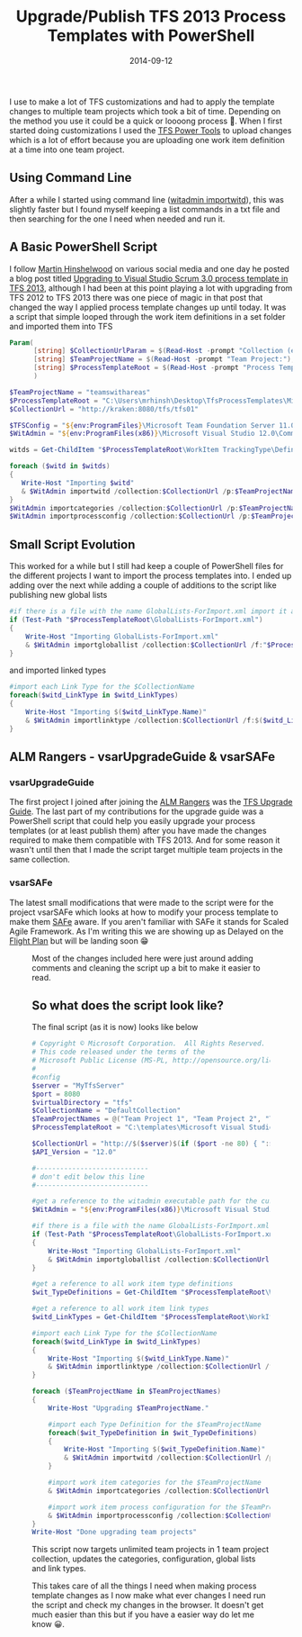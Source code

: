 ﻿---
title: 'Upgrade/Publish TFS 2013 Process Templates with PowerShell'
date: 2014-09-12
tags: ['VSTS / TFS', 'Rangers Research', 'TFS 2013', 'GitHub Projects', 'PowerShell']
draft: false
summary: 'I use to make a lot of TFS customizations and had to apply the template changes to multiple team projects which took a bit of time. Depending on the method you use it could be a quick or loooong process . When I first started doing customizations I used the TFS Power Tools to upload changes which is a lot of effort because you are uploading one work item definition at a time into one team project.'
---


I use to make a lot of TFS customizations and had to apply the template changes to multiple team projects which took a bit of time. Depending on the method you use it could be a quick or loooong process 🙂. When I first started doing customizations I used the [TFS Power Tools](http://visualstudiogallery.msdn.microsoft.com/f017b10c-02b4-4d6d-9845-58a06545627f) to upload changes which is a lot of effort because you are uploading one work item definition at a time into one team project.

## Using Command Line

After a while I started using command line ([witadmin importwitd](http://msdn.microsoft.com/en-us/library/dd312129.aspx)), this was slightly faster but I found myself keeping a list commands in a txt file and then searching for the one I need when needed and run it.

## A Basic PowerShell Script

I follow [Martin Hinshelwood](http://twitter.com/nakedalm) on various social media and one day he posted a blog post titled [Upgrading to Visual Studio Scrum 3.0 process template in TFS 2013](http://nakedalm.com/upgrading-to-visual-studio-scrum-3-0-process-template-in-tfs-2013/), although I had been at this point playing a lot with upgrading from TFS 2012 to TFS 2013 there was one piece of magic in that post that changed the way I applied process template changes up until today. It was a script that simple looped through the work item definitions in a set folder and imported them into TFS


```powershell
Param(
      [string] $CollectionUrlParam = $(Read-Host -prompt "Collection (enter to pick):"), 
      [string] $TeamProjectName = $(Read-Host -prompt "Team Project:"),
      [string] $ProcessTemplateRoot = $(Read-Host -prompt "Process Template Folder:")
      )

$TeamProjectName = "teamswithareas"
$ProcessTemplateRoot = "C:\Users\mrhinsh\Desktop\TfsProcessTemplates\Microsoft Visual Studio Scrum 3.0 - Preview"
$CollectionUrl = "http://kraken:8080/tfs/tfs01"

$TFSConfig = "${env:ProgramFiles}\Microsoft Team Foundation Server 11.0\Tools\TFSConfig.exe"
$WitAdmin = "${env:ProgramFiles(x86)}\Microsoft Visual Studio 12.0\Common7\IDE\witadmin.exe"

witds = Get-ChildItem "$ProcessTemplateRoot\WorkItem TrackingType\Definitions"

foreach ($witd in $witds)
{
   Write-Host "Importing $witd"
   & $WitAdmin importwitd /collection:$CollectionUrl /p:$TeamProjectName /f:$($witd.FullName)
}
$WitAdmin importcategories /collection:$CollectionUrl /p:$TeamProjectName /f:"$ProcessTemplateRoot\WorkItem Tracking\Categories.xml"
$WitAdmin importprocessconfig /collection:$CollectionUrl /p:$TeamProjectName /f:"$ProcessTemplateRoot\WorkItem Tracking\Process\ProcessConfiguration.xml"
```


## Small Script Evolution

This worked for a while but I still had keep a couple of PowerShell files for the different projects I want to import the process templates into. I ended up adding over the next while adding a couple of additions to the script like publishing new global lists


```powershell
#if there is a file with the name GlobalLists-ForImport.xml import it as Global List info for the current collection
if (Test-Path "$ProcessTemplateRoot\GlobalLists-ForImport.xml")
{
    Write-Host "Importing GlobalLists-ForImport.xml"
    & $WitAdmin importgloballist /collection:$CollectionUrl /f:"$ProcessTemplateRoot\GlobalLists-ForImport.xml"
}
```


and imported linked types


```powershell
#import each Link Type for the $CollectionName
foreach($witd_LinkType in $witd_LinkTypes)
{
    Write-Host "Importing $($witd_LinkType.Name)"
    & $WitAdmin importlinktype /collection:$CollectionUrl /f:$($witd_LinkType.FullName)
}
```


## ALM Rangers - vsarUpgradeGuide & vsarSAFe

### vsarUpgradeGuide

The first project I joined after joining the [ALM Rangers](http://aka.ms/vsarUnderstand) was the [TFS Upgrade Guide](http://aka.ms/treasure8). The last part of my contributions for the upgrade guide was a PowerShell script that could help you easily upgrade your process templates (or at least publish them) after you have made the changes required to make them compatible with TFS 2013. And for some reason it wasn't until then that I made the script target multiple team projects in the same collection.

### vsarSAFe

The latest small modifications that were made to the script were for the project vsarSAFe which looks at how to modify your process template to make them [SAFe](http://scaledagileframework.com) aware. If you aren't familiar with SAFe it stands for Scaled Agile Framework. As I'm writing this we are showing up as Delayed on the [Flight Plan](http://blogs.msdn.com/b/willy-peter_schaub/archive/2014/05/08/alm-community-shipped-the-flight-plan-a-simple-known-and-informative-view.aspx) but will be landing soon 😁


<Figure key="/images/8d0c3b38-e0d8-4482-a4c2-550f91a144d7.png" src="/images/8d0c3b38-e0d8-4482-a4c2-550f91a144d7.png" alt="" width="0" height="0" caption="" />


Most of the changes included here were just around adding comments and cleaning the script up a bit to make it easier to read.

## So what does the script look like?

The final script (as it is now) looks like below


```powershell
# Copyright © Microsoft Corporation.  All Rights Reserved.
# This code released under the terms of the 
# Microsoft Public License (MS-PL, http://opensource.org/licenses/ms-pl.html.)
# 
#config
$server = "MyTfsServer"
$port = 8080
$virtualDirectory = "tfs"
$CollectionName = "DefaultCollection"
$TeamProjectNames = @("Team Project 1", "Team Project 2", "Team Project 7", "Sample Scrum Project 1")
$ProcessTemplateRoot = "C:\templates\Microsoft Visual Studio Scrum 2013.3"

$CollectionUrl = "http://$($server)$(if ($port -ne 80) { ":$port" })$(if (![string]::IsNullOrEmpty($virtualDirectory)) { "/$virtualDirectory" })/$($CollectionName)"
$API_Version = "12.0"

#----------------------------
# don't edit below this line
#----------------------------

#get a reference to the witadmin executable path for the current api version
$WitAdmin = "${env:ProgramFiles(x86)}\Microsoft Visual Studio $API_Version\Common7\IDE\witadmin.exe"

#if there is a file with the name GlobalLists-ForImport.xml import it as Global List info for the current collection
if (Test-Path "$ProcessTemplateRoot\GlobalLists-ForImport.xml")
{
    Write-Host "Importing GlobalLists-ForImport.xml"
    & $WitAdmin importgloballist /collection:$CollectionUrl /f:"$ProcessTemplateRoot\GlobalLists-ForImport.xml"
}

#get a reference to all work item type definitions
$wit_TypeDefinitions = Get-ChildItem "$ProcessTemplateRoot\WorkItem Tracking\TypeDefinitions\*.*" -include "*.xml"

#get a reference to all work item link types
$witd_LinkTypes = Get-ChildItem "$ProcessTemplateRoot\WorkItem Tracking\LinkTypes\*.*" -include "*.xml"

#import each Link Type for the $CollectionName
foreach($witd_LinkType in $witd_LinkTypes)
{
    Write-Host "Importing $($witd_LinkType.Name)"
    & $WitAdmin importlinktype /collection:$CollectionUrl /f:$($witd_LinkType.FullName)
}

foreach ($TeamProjectName in $TeamProjectNames)
{
    Write-Host "Upgrading $TeamProjectName."

    #import each Type Definition for the $TeamProjectName
    foreach($wit_TypeDefinition in $wit_TypeDefinitions)
    {
        Write-Host "Importing $($wit_TypeDefinition.Name)"
        & $WitAdmin importwitd /collection:$CollectionUrl /p:$TeamProjectName /f:$($wit_TypeDefinition.FullName)
    }

    #import work item categories for the $TeamProjectName
    & $WitAdmin importcategories /collection:$CollectionUrl /p:$TeamProjectName /f:"$ProcessTemplateRoot\WorkItem Tracking\Categories.xml"

    #import work item process configuration for the $TeamProjectName
    & $WitAdmin importprocessconfig /collection:$CollectionUrl /p:$TeamProjectName /f:"$ProcessTemplateRoot\WorkItem Tracking\Process\ProcessConfiguration.xml"
}
Write-Host "Done upgrading team projects"
```


This script now targets unlimited team projects in 1 team project collection, updates the categories, configuration, global lists and link types. 

This takes care of all the things I need when making process template changes as I now make what ever changes I need run the script and check my changes in the browser. It doesn't get much easier than this but if you have a easier way do let me know 😀.


